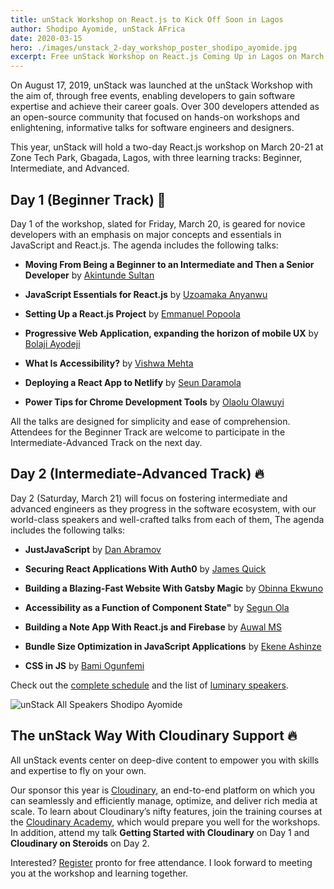 ```yaml
---
title: unStack Workshop on React.js to Kick Off Soon in Lagos
author: Shodipo Ayomide, unStack AFrica
date: 2020-03-15
hero: ./images/unstack_2-day_workshop_poster_shodipo_ayomide.jpg
excerpt: Free unStack Workshop on React.js Coming Up in Lagos on March 20-21 2020, learn about the tracks, agenda, and speakers at the free unStack Workshop to be held in Lagos on March 20-21 2020.
---
```


On August 17, 2019, unStack was launched at the unStack Workshop with the aim of, through free events, enabling developers to gain software expertise and achieve their career goals. Over 300 developers attended as an open-source community that focused on hands-on workshops and enlightening, informative talks for software engineers and designers. 

This year, unStack will hold a two-day React.js workshop on March 20-21 at Zone Tech Park, Gbagada, Lagos, with three learning tracks: Beginner, Intermediate, and Advanced. 

## Day 1 (Beginner Track) 🔧

Day 1 of the workshop, slated for Friday, March 20, is geared for novice developers with an emphasis on major concepts and essentials in JavaScript and React.js. The agenda includes the following talks:

- <b>Moving From Being a Beginner to an Intermediate and Then a Senior Developer</b> by [Akintunde Sultan](https://twitter.com/hacksultan)

- <b>JavaScript Essentials for React.js</b> by [Uzoamaka Anyanwu](https://twitter.com/HeyAmaka)

- <b>Setting Up a React.js Project</b> by [Emmanuel Popoola](https://twitter.com/hemmayo)

- <b>Progressive Web Application, expanding the horizon of mobile UX</b> by [Bolaji Ayodeji](https://twitter.com/iambolajiayo)

- <b>What Is Accessibility?</b> by [Vishwa Mehta](https://twitter.com/VishwaMehta30)

- <b>Deploying a React App to Netlify</b> by [Seun Daramola](https://twitter.com/seunzone)

- <b>Power Tips for Chrome Development Tools</b> by [Olaolu Olawuyi](https://twitter.com/mrolaolu)

All the talks are designed for simplicity and ease of comprehension. Attendees for the Beginner Track are welcome to participate in the Intermediate-Advanced Track on the next day.

## Day 2 (Intermediate-Advanced Track) 🔥

Day 2 (Saturday, March 21) will focus on fostering intermediate and advanced engineers as they progress in the software ecosystem, with our world-class speakers and well-crafted talks from each of them, The agenda includes the following talks:

- <b>JustJavaScript</b> by [Dan Abramov](https://twitter.com/dan_abramov)

- <b>Securing React Applications With Auth0</b> by [James Quick](https://twitter.com/jamesquick)

- <b>Building a Blazing-Fast Website With Gatsby Magic</b> by [Obinna Ekwuno ](https://twitter.com/obinnaspeaks)

- <b>Accessibility as a Function of Component State"</b> by [Segun Ola](https://twitter.com/segunolalive)

- <b>Building a Note App With React.js and Firebase</b> by [Auwal MS](https://twitter.com/auwalms)

- <b>Bundle Size Optimization in JavaScript Applications</b> by [Ekene Ashinze](https://twitter.com/ashinzekene)

- <b>CSS in JS</b> by [Bami Ogunfemi](https://twitter.com/bamiogunfemi)

Check out the [complete schedule](https://unstack.dev/schedule) and the list of [luminary speakers](https://unstack.dev).

![unStack All Speakers Shodipo Ayomide](https://res.cloudinary.com/developerayo/image/upload/q_auto:best/v1582737303/IMG_4900.jpg)

## The unStack Way With Cloudinary Support 🔥


All unStack events center on deep-dive content to empower you with skills and expertise to fly on your own.

Our sponsor this year is [Cloudinary](https://cloudinary.com), an end-to-end platform on which you can seamlessly and efficiently manage, optimize, and deliver rich media at scale. To learn about Cloudinary’s nifty features, join the training courses at the [Cloudinary Academy](https://training.cloudinary.com/), which would prepare you well for the workshops. In addition, attend my talk <b>Getting Started with Cloudinary</b> on Day 1 and <b>Cloudinary on Steroids</b> on Day 2.

Interested? [Register](https://unstack.dev) pronto for free attendance. I look forward to meeting you at the workshop and learning together.
